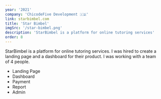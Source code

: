 ```yaml
---
year: '2021'
company: 'ChicodeFive Development 🇮🇩'
link: starbimbel.com
title: 'Star Bimbel'
imgSrc: '/star-bimbel.png'
description: 'StarBimbel is a platform for online tutoring services'
order: 8
---
```



<Section title="Background">
  <p>
    StarBimbel is a platform for online tutoring services. I was hired to create a landing page and
    a dashboard for their product. I was working with a team of 4 people.
  </p>
</Section>

<Section title="Features">
  <ul className="list-disc list-inside">
    <li>Landing Page</li>
    <li>Dashboard</li>
    <li>Payment</li>
    <li>Report</li>
    <li>Admin</li>
  </ul>
</Section>

<Section title="Tech Stack">
  <Stack
    stack={[
      {
        icon: 'https://cdn.jsdelivr.net/gh/devicons/devicon/icons/javascript/javascript-original.svg',
        title: 'JavaScript',
        subtitle: 'Programming Language',
        url: 'https://www.javascript.com/',
      },
      {
        icon: 'https://cdn.jsdelivr.net/gh/devicons/devicon/icons/react/react-original.svg',
        title: 'React',
        subtitle: 'Frontend Framework',
        url: 'https://react.dev/',
      },
      {
        icon: 'https://cdn.jsdelivr.net/gh/devicons/devicon/icons/tailwindcss/tailwindcss-original.svg',
        title: 'Tailwind CSS',
        subtitle: 'Styling Library',
        url: 'https://tailwindcss.com/',
      },
    ]}
  />
</Section>
